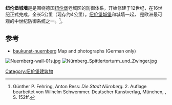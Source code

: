 {{Infobox military installation
| name = 纽伦堡城墙
| ensign = DEU Nürnberg COA (klein).svg
| native_name = Stadtmauer Nürnberg
| partof = 纽伦堡
| location = [[德国|德国]][[纽伦堡|纽伦堡]]
| image = Nürnberg Maxtormauer Turm schwarzes H 2.jpg
| type = [[城墙|城墙]]
| coordinates =  {{coord|49|27|27.72|N|11|5|17.88|E|region:DE_type:landmark|display=inline,title}}
| pushpin_map = Germany
| ownership = [[纽伦堡|纽伦堡]]
| built = 11 - 16世纪
| used = 11世纪 - 1940年代
| condition = 
| battles = 
}}
'''纽伦堡城墙'''是是围绕德国[[纽伦堡|纽伦堡]]老城区的防御体系，开始修建于12世纪，在16世纪正式完成，全长5公里（现存约4公里）。[[纽伦堡城堡|纽伦堡城堡]]和城墙一起， 是欧洲最可观的中世纪防御系统之一。<ref name="stadt">Günther P. Fehring, Anton Ress: ''Die Stadt Nürnberg.'' 2. Auflage bearbeitet von Wilhelm Schwemmer. Deutscher Kunstverlag, München, {{ISBN|3-422-00550-1}}, S. 152ff.</ref>。

==参考==
{{reflist}}
*[http://www.baukunst-nuernberg.de/epoche.php?epoche=Gotik&objekt=Letzte_Stadtbefestigung baukunst-nuernberg] {{Wayback|url=http://www.baukunst-nuernberg.de/epoche.php?epoche=Gotik&objekt=Letzte_Stadtbefestigung |date=20210221154102 }} Map and photographs (German only)
[[File:Nuernberg-wall-01s.jpg|thumb]]
[[File:Nürnberg_Spittlertorturm_und_Zwinger.jpg|thumb]]
[[Category:纽伦堡建筑物|Category:纽伦堡建筑物]]